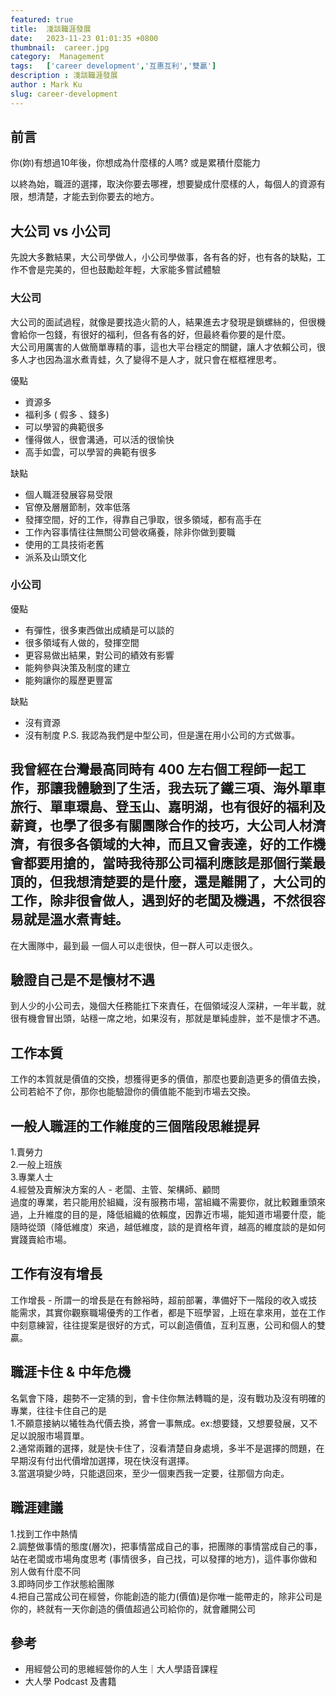 ```yaml
---
featured: true
title:  淺談職涯發展
date:   2023-11-23 01:01:35 +0800
thumbnail:  career.jpg
category:  Management
tags:   ['career development','互惠互利','雙贏']
description : 淺談職涯發展
author : Mark Ku
slug: career-development
---
```

## 前言
你(妳)有想過10年後，你想成為什麼樣的人嗎? 或是累積什麼能力  

以終為始，職涯的選擇，取決你要去哪裡，想要變成什麼樣的人，每個人的資源有限，想清楚，才能去到你要去的地方。

## 大公司 vs 小公司
先說大多數結果，大公司學做人，小公司學做事，各有各的好，也有各的缺點，工作不會是完美的，但也鼓勵趁年輕，大家能多嘗試體驗

### 大公司
大公司的面試過程，就像是要找造火箭的人，結果進去才發現是鎖螺絲的，但很機會給你一包錢，有很好的福利，但各有各的好，但最終看你要的是什麼。  
大公司用厲害的人做簡單專精的事，這也大平台穩定的關鍵，讓人才依賴公司，很多人才也因為溫水煮青蛙，久了變得不是人才，就只會在框框裡思考。  

優點
* 資源多
* 福利多 ( 假多 、錢多)
* 可以學習的典範很多
* 懂得做人，很會溝通，可以活的很愉快
* 高手如雲，可以學習的典範有很多

缺點
* 個人職涯發展容易受限
* 官僚及層層節制，效率低落
* 發揮空間，好的工作，得靠自己爭取，很多領域，都有高手在
* 工作內容事情往往無關公司營收痛養，除非你做到要職
* 使用的工具技術老舊
* 派系及山頭文化

### 小公司
優點
* 有彈性，很多東西做出成績是可以談的
* 很多領域有人做的，發揮空間
* 更容易做出結果，對公司的績效有影響
* 能夠參與決策及制度的建立
* 能夠讓你的履歷更豐富

缺點
* 沒有資源
* 沒有制度
P.S. 我認為我們是中型公司，但是還在用小公司的方式做事。

## 我曾經在台灣最高同時有 400 左右個工程師一起工作，那讓我體驗到了生活，我去玩了鐵三項、海外單車旅行、單車環島、登玉山、嘉明湖，也有很好的福利及薪資，也學了很多有關團隊合作的技巧，大公司人材濟濟，有很多各領域的大神，而且又會表達，好的工作機會都要用搶的，當時我待那公司福利應該是那個行業最頂的，但我想清楚要的是什麼，還是離開了，大公司的工作，除非很會做人，遇到好的老闆及機遇，不然很容易就是溫水煮青蛙。  

在大團隊中，最到最 一個人可以走很快，但一群人可以走很久。

## 驗證自己是不是懷材不遇
到人少的小公司去，幾個大任務能扛下來責任，在個領域沒人深耕，一年半載，就很有機會冒出頭，站穩一席之地，如果沒有，那就是單純虛胖，並不是懷才不遇。

## 工作本質
工作的本質就是價值的交換，想獲得更多的價值，那麼也要創造更多的價值去換，公司若給不了你，那你也能驗證你的價值能不能到市場去交換。

## 一般人職涯的工作維度的三個階段思維提昇
1.賣勞力  
2.一般上班族  
3.專業人士  
4.經營及賣解決方案的人 - 老闆、主管、架構師、顧問  
過度的專業，若只能用於組織，沒有服務市場，當組織不需要你，就比較難重頭來過，上升維度的目的是，降低組織的依賴度，因靠近市場，能知道市場要什麼，能隨時從頭（降低維度）來過，越低維度，談的是資格年資，越高的維度談的是如何實踐賣給市場。

## 工作有沒有增長
工作增長 - 所謂一的增長是在有餘裕時，超前部署，準備好下一階段的收入或技能需求，其實你觀察職場優秀的工作者，都是下班學習，上班在拿來用，並在工作中刻意練習，往往提案是很好的方式，可以創造價值，互利互惠，公司和個人的雙贏。

## 職涯卡住 & 中年危機
名氣會下降，趨勢不一定猜的到，會卡住你無法轉職的是，沒有戰功及沒有明確的專業，往往卡住自己的是  
1.不願意接納以犧牲為代價去換，將會一事無成。ex:想要錢，又想要發展，又不足以說服市場買單。    
2.通常兩難的選擇，就是快卡住了，沒看清楚自身處境，多半不是選擇的問題，在早期沒有付出代價增加選擇，現在快沒有選擇。  
3.當選項變少時，只能退回來，至少一個東西我一定要，往那個方向走。  

## 職涯建議
1.找到工作中熱情  
2.調整做事情的態度(層次)，把事情當成自己的事，把團隊的事情當成自己的事，站在老闆或市場角度思考 (事情很多，自己找，可以發揮的地方)，這件事你做和別人做有什麼不同  
3.即時同步工作狀態給團隊  
4.把自己當成公司在經營，你能創造的能力(價值)是你唯一能帶走的，除非公司是你的，終就有一天你創造的價值超過公司給你的，就會離開公司  

## 參考
* 用經營公司的思維經營你的人生｜大人學語音課程
* 大人學 Podcast 及書籍

